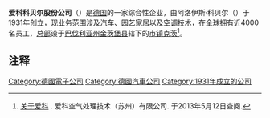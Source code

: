 {{Infobox company
| company_name     = 爱科
| company_name_en  = AL-KO KOBER AG
| company_logo   = [[File:AL-KO_logo.png|frameless]]
| company_type   = [[股份公司|股份公司]]
| foundation     = 1931年
| location       = {{GER}}[[克茨|克茨]]
| key_people     =
| industry       = [[汽车|汽车]]、[[园艺|园艺]]、[[电器|电器]]
| products       = [[汽车|汽车设备]]、[[园艺|园艺设备]]、[[空调|空调设备]]
| assets         =
| num_employees  = 3,600人<ref>{{de}}[http://www.al-ko.de/3671.htm ''Unternehmenssite - Über uns - 80 Jahre AL-KO'']</ref>
| homepage       = [http://www.al-ko.de/ www.al-ko.de]
}}

'''爱科科贝尔股份公司'''（{{lang-de|'''AL-KO KOBER AG'''}}）是[[德国|德国]]的一家综合性企业，由阿洛伊斯·科贝尔（{{lang|de|Alois Kober}}）于1931年创立，现业务范围涉及[[汽车|汽车]]、[[园艺|园艺家居]]以及[[空调|空调技术]]，在[[全球|全球]]拥有近4000名员工，[[总部|总部]]设于[[巴伐利亚州|巴伐利亚州]][[金茨堡县|金茨堡县]]辖下的[[市镇_(德国)|市镇]][[克茨|克茨]]<ref>{{zh}}[http://www.al-ko.cn/aboutus.php 关于爱科] {{webarchive|url=https://web.archive.org/web/20130424012035/http://www.al-ko.cn/aboutus.php |date=2013-04-24 }}. 爱科空气处理技术（苏州）有限公司. 于2013年5月12日查阅.</ref>。

==注释==
{{reflist}}

[[Category:德國電子公司|Category:德國電子公司]]
[[Category:德國汽車公司|Category:德國汽車公司]]
[[Category:1931年成立的公司|Category:1931年成立的公司]]